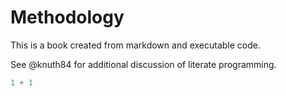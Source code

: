 # Methodology

This is a book created from markdown and executable code.

See @knuth84 for additional discussion of literate programming.

```r
1 + 1
```
